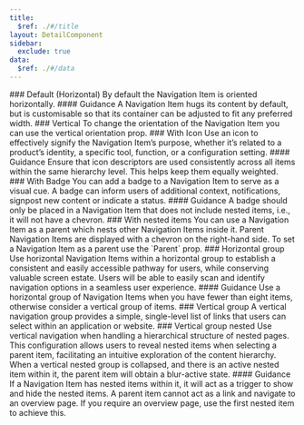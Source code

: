 ```yaml
---
title:
  $ref: ./#/title
layout: DetailComponent
sidebar:
  exclude: true
data:
  $ref: ./#/data
---
```


<LivePreviewControls>
  <LivePreview componentName="navigation-item" exampleName="Default">
    ### Default (Horizontal)
      By default the Navigation Item is oriented horizontally.
    #### Guidance
      A Navigation Item hugs its content by default, but is customisable so that its container can be adjusted to fit any preferred width.
  </LivePreview>
  <LivePreview componentName="navigation-item" exampleName="Vertical">
    ### Vertical
      To change the orientation of the Navigation Item you can use the vertical orientation prop.
  </LivePreview>
  <LivePreview componentName="navigation-item" exampleName="WithIcon">
    ### With Icon
      Use an icon to effectively signify the Navigation Item’s purpose, whether it’s related to a product’s identity, a specific tool, function, or a configuration setting.
    #### Guidance
      Ensure that icon descriptors are used consistently across all items within the same hierarchy level. This helps keep them equally weighted.
  </LivePreview>
  <LivePreview componentName="navigation-item" exampleName="WithBadge">
    ### With Badge
      You can add a badge to a Navigation Item to serve as a visual cue. A badge can inform users of additional context, notifications, signpost new content or indicate a status.
    #### Guidance
      A badge should only be placed in a Navigation Item that does not include nested items, i.e., it will not have a chevron.
  </LivePreview>
  <LivePreview componentName="navigation-item" exampleName="WithNestedItems">
    ### With nested items
      You can use a Navigation Item as a parent which nests other Navigation Items inside it. Parent Navigation Items are displayed with a chevron on the right-hand side. To set a Navigation Item as a parent use the `Parent` prop.
  </LivePreview>
  <LivePreview componentName="navigation-item" exampleName="HorizontalGroup">
    ### Horizontal group
      Use horizontal Navigation Items within a horizontal group to establish a consistent and easily accessible pathway for users, while conserving valuable screen estate. Users will be able to easily scan and identify navigation options in a seamless user experience.
    #### Guidance
      Use a horizontal group of Navigation Items when you have fewer than eight items, otherwise consider a vertical group of items.
  </LivePreview>
  <LivePreview componentName="navigation-item" exampleName="VerticalGroup">
    ### Vertical group
      A vertical navigation group provides a simple, single-level list of links that users can select within an application or website.
  </LivePreview>
  <LivePreview componentName="navigation-item" exampleName="VerticalNestedGroup">
    ### Vertical group nested
      Use vertical navigation when handling a hierarchical structure of nested pages. This configuration allows users to reveal nested items when selecting a parent item, facilitating an intuitive exploration of the content hierarchy.
      When a vertical nested group is collapsed, and there is an active nested item within it, the parent item will obtain a blur-active state.
    #### Guidance
      If a Navigation Item has nested items within it, it will act as a trigger to show and hide the nested items. A parent item cannot act as a link and navigate to an overview page. If you require an overview page, use the first nested item to achieve this.
  </LivePreview>
</LivePreviewControls>
